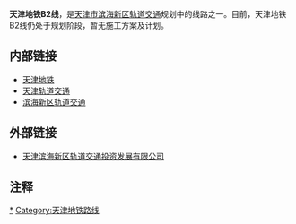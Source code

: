 {{TJ Future infrastructure}}

'''天津地铁B2线'''，是[[天津市|天津市]][[滨海新区轨道交通|滨海新区轨道交通]]规划中的线路之一。目前，天津地铁B2线仍处于规划阶段，暂无施工方案及计划。

== 内部链接 ==
* [[天津地铁|天津地铁]]
* [[天津轨道交通|天津轨道交通]]
* [[滨海新区轨道交通|滨海新区轨道交通]]

== 外部链接 ==
* [https://web.archive.org/web/20121209022050/http://mc.bhcig.com/ 天津滨海新区轨道交通投资发展有限公司]

== 注释 ==
<div class="references-small">
<references />
</div>

{{天津轨道交通线路}}
{{CN-trans-stub}}

[[Category:天津地铁B2线|*]]
[[Category:天津地铁路线|Category:天津地铁路线]]